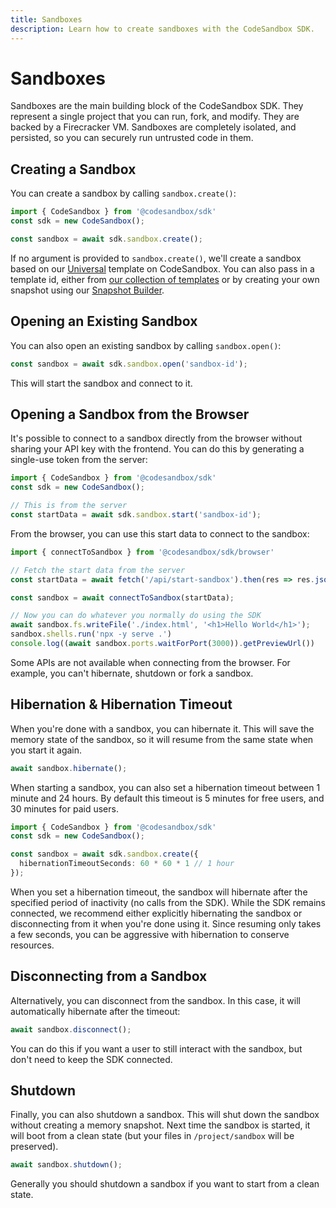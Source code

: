 ```yaml
---
title: Sandboxes
description: Learn how to create sandboxes with the CodeSandbox SDK.
---
```



# Sandboxes

Sandboxes are the main building block of the CodeSandbox SDK. They represent a single project that you can run, fork, and modify. They are backed by a Firecracker VM. Sandboxes are completely isolated, and persisted, so you can securely run untrusted code in them.

## Creating a Sandbox

You can create a sandbox by calling `sandbox.create()`:

```ts
import { CodeSandbox } from '@codesandbox/sdk'
const sdk = new CodeSandbox();

const sandbox = await sdk.sandbox.create();
```

If no argument is provided to `sandbox.create()`, we'll create a sandbox based on our [Universal](https://codesandbox.io/p/devbox/universal-pcz35m) template on CodeSandbox. You can also pass in a template id, either from [our collection of templates](/sdk/templates) or by creating your own snapshot using our [Snapshot Builder](/sdk/snapshot-builder).

## Opening an Existing Sandbox

You can also open an existing sandbox by calling `sandbox.open()`:

```ts
const sandbox = await sdk.sandbox.open('sandbox-id');
```

This will start the sandbox and connect to it.

## Opening a Sandbox from the Browser

It's possible to connect to a sandbox directly from the browser without sharing your API key with the frontend. You can do this by generating a single-use token from the server:

```ts
import { CodeSandbox } from '@codesandbox/sdk'
const sdk = new CodeSandbox();

// This is from the server
const startData = await sdk.sandbox.start('sandbox-id');
```

From the browser, you can use this start data to connect to the sandbox:

```ts
import { connectToSandbox } from '@codesandbox/sdk/browser'

// Fetch the start data from the server
const startData = await fetch('/api/start-sandbox').then(res => res.json());

const sandbox = await connectToSandbox(startData);

// Now you can do whatever you normally do using the SDK
await sandbox.fs.writeFile('./index.html', '<h1>Hello World</h1>');
sandbox.shells.run('npx -y serve .')
console.log((await sandbox.ports.waitForPort(3000)).getPreviewUrl())
```

<Callout>
Some APIs are not available when connecting from the browser. For example, you can't hibernate, shutdown or fork a sandbox.
</Callout>

## Hibernation & Hibernation Timeout

When you're done with a sandbox, you can hibernate it. This will save the memory state of the sandbox, so it will resume from the same state when you start it again.

```ts
await sandbox.hibernate();
```

When starting a sandbox, you can also set a hibernation timeout between 1 minute and 24 hours. By default this timeout is 5 minutes for free users, and 30 minutes for paid users.

```ts
import { CodeSandbox } from '@codesandbox/sdk'
const sdk = new CodeSandbox();

const sandbox = await sdk.sandbox.create({
  hibernationTimeoutSeconds: 60 * 60 * 1 // 1 hour
});
```

When you set a hibernation timeout, the sandbox will hibernate after the specified period of inactivity (no calls from the SDK). While the SDK remains connected, we recommend either explicitly hibernating the sandbox or disconnecting from it when you're done using it. Since resuming only takes a few seconds, you can be aggressive with hibernation to conserve resources.

## Disconnecting from a Sandbox

Alternatively, you can disconnect from the sandbox. In this case, it will automatically hibernate after the timeout:

```ts
await sandbox.disconnect();
```

You can do this if you want a user to still interact with the sandbox, but don't need to keep the SDK connected.

## Shutdown

Finally, you can also shutdown a sandbox. This will shut down the sandbox without creating a memory snapshot. Next time the sandbox is started, it will boot from a clean state (but your files in `/project/sandbox` will be preserved).

```ts
await sandbox.shutdown();
```

Generally you should shutdown a sandbox if you want to start from a clean state.

